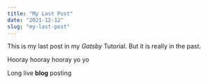 ```yaml
---
title: "My Last Post"
date: "2021-12-12"
slug: "my-last-post"
---
```


This is my last post in my *Gatsby* Tutorial. But it is really in the past.

Hooray hooray hooray yo yo

Long live **blog** posting